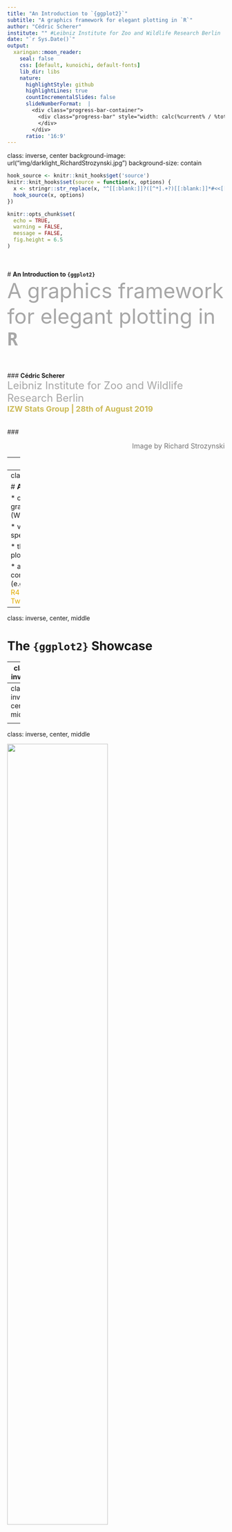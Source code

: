 ```yaml
---
title: "An Introduction to `{ggplot2}`"
subtitle: "A graphics framework for elegant plotting in `R`"
author: "Cédric Scherer"
institute: "" #Leibniz Institute for Zoo and Wildlife Research Berlin
date: "`r Sys.Date()`"
output:
  xaringan::moon_reader:
    seal: false
    css: [default, kunoichi, default-fonts]
    lib_dir: libs
    nature:
      highlightStyle: github
      highlightLines: true
      countIncrementalSlides: false
      slideNumberFormat:  |
        <div class="progress-bar-container">
          <div class="progress-bar" style="width: calc(%current% / %total% * 100%);">
          </div>
        </div>
      ratio: '16:9'
---
```

class: inverse, center
background-image: url("img/darklight_RichardStrozynski.jpg")
background-size: contain

<style>
a, a > code {
  color: #e2ac00;
  text-decoration: none;
}

.remark-slide-number {
  position: inherit;
}

.remark-slide-number .progress-bar-container {
  position: absolute;
  bottom: 0;
  height: 4px;
  display: block;
  left: 0;
  right: 0;
}

.remark-slide-number .progress-bar {
  height: 100%;
  background-color: #baa745;
}

.remark-inline-code { 
  color: #ebc500; 
}

.remark-code-line-highlighted { 
  background-color: #ffec89; 
}

.hljs-github .hljs {
  background: #ececec;
}
  
.pull-left {
  float: left;
  width: 50%;
}
.pull-right {
  float: right;
  width: 50%;
}

.logo {
  margin: 0;
  position: absolute;
  top: 30%;
  left: 80%;
  -ms-transform: translate(-50%, -50%);
  transform: translate(-50%, -50%);
}
</style>

```r
hook_source <- knitr::knit_hooks$get('source')
knitr::knit_hooks$set(source = function(x, options) {
  x <- stringr::str_replace(x, "^[[:blank:]]?([^*].+?)[[:blank:]]*#<<[[:blank:]]*$", "*\\1")
  hook_source(x, options)
})

knitr::opts_chunk$set(
  echo = TRUE, 
  warning = FALSE, 
  message = FALSE, 
  fig.height = 6.5
)
```

<br><br>
# **An Introduction to `{ggplot2}`**<br><font size=7 color="#a7a7a7">A graphics framework for elegant plotting in **`R`**</font>
<br><br><br><br>
### **Cédric Scherer**<br><font size=5 color="#a7a7a7">Leibniz Institute for Zoo and Wildlife Research Berlin</font><br><font size=4 color="#ccba56"><b>IZW Stats Group  |  28th of August 2019</b></font>
<br><br><br>
### <p align="right"><font size=3 color="#767676">Image by Richard Strozynski</font></p>

---
class: center, middle

<p style="text-align:center;"><img src="img/logo.png" style="width: 20%">
<br><br>

### <font size=7>**`{ggplot2}`** is a system for declaratively creating graphics,<br>based on "The Grammar of Graphics" (Wilkinson, 2005).</font>
### <font size=6>You provide the data, tell **`{ggplot2}`** how to map variables to aesthetics,<br>what graphical primitives to use, and it takes care of the details.</font>

<font size="3" color="grey"><br><i>ggplot2 package description</i></font>

---
class: middle

# **Advantages of `{ggplot2}`**

* consistent underlying grammar of graphics (Wilkinson, 2005)  

* very flexible, layered plot specification  

* theme system for polishing plot appearance
  
* active and helpful community  
  (e.g. [community.rstudio.com](wwww.community.rstudio.com), [R4DS Learning Community](https://www.rfordatasci.com), [Twitter](https://twitter.com/search?q=%23ggplot2&src=typed_query))

---
class: inverse, center, middle

# **The `{ggplot2}` Showcase**

---
class: inverse

<p style="text-align:center;"><img src="img/Fig2_disease-data_full_log.png" style="width: 53%"><br><font color="lightgrey" size=3><i>Figure in Scherer et al. 2019 J. Anim. Ecol.</i></font>

---
class: inverse, center, middle

<p style="text-align:center;"><img src="img/2019-08-18_phone-use.png" style="width: 74%"><br><font color="lightgrey" size=3><i>Contribution to #MakeoverMonday</i></font>

---
class: inverse, center, middle

<p style="text-align:center;"><img src="img/2019_18_BirdCollisions.png" style="width: 68%"><br>

<p style="text-align:center;"><img src="img/2019_19_StudentTeacher.png" style="width: 68%"><br><font color="lightgrey" size=3><i>Contribution to #TidyTuesday</i></font>

---
class: inverse, center, middle

<p style="text-align:center;"><img src="img/bbc-gallery.png" style="width: 120%"><br><font color="lightgrey" size=3><i>Collection of BBC Graphics</i></font><br><font color="grey" size=2><i>(adapted from bbc.github.io/rcookbook)</i></font>

---
class: inverse, center, middle

# **The Setup**

---
## **The package**

<font size=5>**`{ggplot2}`** is a **data visualization package** for the statistical programming language **`R`**<br>
created by Hadley Wickham in 2005.

```r
install.packages("ggplot2")
library(ggplot2)
```

--
<br><font size=4>**`{ggplot2}`** is part of the [**`{tidyverse}`**](https://blog.rstudio.org/2016/09/15/tidyverse-1-0-0/), a set of packages that work in harmony to manipulate and explore data.

```r
install.packages("tidyverse")
library(tidyverse)
```

<font size=4>**`{tidyverse}`** contains **`{ggplot2}`**, **`{dplyr}`**, **`{tidyr}`**, **`{readr}`**, **`{purrr}`**, **`{tibble}`** and some more packages.

<p style="text-align:right;"><img src="img/tidyverse.png" style="width: 50%"><font color="grey" size=2><i>Source: www.dicook.org/files/rstudio/#3</i></font></p>

---
## **The data**

We use data from the *National Morbidity and Mortality Air Pollution Study* (NMMAPS),<br>filtered for the city of Chicago and the timespan January 1997 to December 2000.

```r
chic <- readr::read_csv("https://raw.githubusercontent.com/Z3tt/R-Tutorials/master/ggplot2/chicago-nmmaps.csv")
chic$season <- factor(chic$season, levels = c("Spring", "Summer", "Autumn", "Winter"))
chic$year <- factor(chic$year, levels = as.character(1997:2000))
tibble::glimpse(chic)
```

---
class: inverse, center, middle

# **The Structure of `{ggplot2}`**<br><font size=6 color="#a7a7a7">"The Grammar of Graphics"</font>

---
## **The Structure of `{ggplot2}`**

<br>

1. **Data** <font color="grey"> →  The raw data that you want to visualise</font>

2. **Layers `geom_` and `stat_`** <font color="grey"> →  The geometric shapes and statistical summaries representing the data</font> 

3. **Aesthetics `aes()`** <font color="grey"> →  Aesthetic mappings of the geometric and statistical objects</font>  

4. **Scales `scale_`** <font color="grey"> →  Maps between the data and the aesthetic dimensions</font>

5. **Coordinate system `coord_`** <font color="grey"> →  Maps data into the plane of the data rectangle</font>
  
6. **Facets `facet_`** <font color="grey"> →  The arrangement of the data into a grid of plots</font>
  
7. **Visual themes `theme() and theme_`** <font color="grey"> →  The overall visual defaults of a plot</font>

---
class: inverse, center, middle

# **1. Data<br><font size=6>`ggplot(data, aes(x, y))`</font>**

---

```r
library(tidyverse)
extrafont::loadfonts(device = "win", quiet = T)
theme_set(theme_bw(base_size = 18, base_family = "Roboto"))
```

### **1. Data: `ggplot()`**

We need to specify data and the two variables we want to plot as **`aes`**tethics of the **`ggplot()`** call:

.pull-left[
```r
ggplot(data = chic, #<<
       mapping = #<<
         aes( #<<
          x = date, #<<
          y = temp #<<
        ) #<<
      ) #<<
```
There is only an empty panel because<br>**`{ggplot2}` doesn't know *how* it should plot the data**.
]

.pull-right[
```r
```
]

---
### **1. Data: `ggplot()`**

We need to specify data and the two variables we want to plot as **`aes`**tethics of the **`ggplot()`** call:

.pull-left[
Since almost every **`ggplot()`** takes the same arguments (**`data, mapping = aes(x, y)`**),<br>we can also write:

```r
ggplot(chic, aes(date, temp)) #<<
```
]

.pull-right[
```r
```
]

---

### **1. Data: `ggplot()`**

We need to specify data and the two variables we want to plot as **`aes`**tethics of the **`ggplot()`** call:

.pull-left[
Since almost every **`ggplot()`** takes the same arguments (**`data, mapping = aes(x, y)`**),<br>we can also write:

```r
ggplot(chic, aes(date, temp)) #<<
```

... or add the **`aes`**thetics outside the **`ggplot`** function:

```r
ggplot(chic) +
  aes(date, temp) #<<
```
]

.pull-right[
```r
```
]

---
class: inverse, center, middle

# **2. Layers<br><font size=6 color = "grey">`geom_*()` and `stat_*()`</font>**

---
### **2. Layers: `geom_*()` and `stat_*()`**

By adding one or multiple layers we can tell **`{ggplot2}`** *how* to represent the data.<br>
There are lots of build-in geometrics elements (**`geoms`**) and statistical transformations (**`stats`**):

<p style="text-align:left;"><img src="img/ggplot-layers.png" style="width: 57%"><font color="grey" size=2><i>Adapted from https://ggplot2.tidyverse.org/reference/</i></font></p>

<font size=3>... and several more in extension packages, e.g. **`ggforce`**, **`ggalt`**, **`ggridges`**, **`ggrepel`**, **`ggcorrplot`**, **`ggraph`** and **`ggdendro`**.

---
### **2. Layers — Geometries: `geom_point()`**

We can tell **`{ggplot2}`** to represent the data for example as a **scatterplot**:

.pull-left[
```r
ggplot(chic, aes(date, temp)) +
  geom_point() #<<
```
]

.pull-right[
```r
```
]

---
### **2. Layers — Geometries: `geom_line()`**

... or a **line plot**:

.pull-left[
```r
ggplot(chic, aes(date, temp)) +
  geom_line() #<<
```
]

.pull-right[
```r
```
]

---
### **2. Layers — Geometries: `geom_area()`**

... or an **area plot**:

.pull-left[
```r
ggplot(chic, aes(date, temp)) +
  geom_area() #<<
```
]

.pull-right[
```r
```
]

---
### **2. Layers — Geometries: `geom_boxplot()`**

... or a **box and whiskers plot**:

.pull-left[
```r
ggplot(chic, aes(date, temp)) +
  geom_boxplot() #<<
```
]

.pull-right[
```r
```
]

---
### **2. Layers — Geometries: `geom_boxplot()`**

... or a **box and whiskers plot**:

.pull-left[
```r
ggplot(chic, aes(date, temp)) +
  geom_boxplot() #<<
```

<br><font size=6><b>What's going on here?!</b></font>
]

.pull-right[
```r
```
]

---
### **2. Layers — Geometries: `geom_boxplot()`**

We need to specify the  variable as **categorial** (**`year`**), not as **continuous** (**`date`**):

.pull-left[
```r
ggplot(chic, aes(year, temp)) + #<<
    geom_boxplot() 
```
]

.pull-right[
```r
```
]

---
### **2. Layers — Geometries: `geom_rug()`**

Other layers can be added to an existing plot - a rug representation for example:

.pull-left[
```r
ggplot(chic, aes(date, temp)) +
  geom_point() +
  geom_rug(sides = "r") #<<
```
]

.pull-right[
```r
```
]

---
### **2. Layers — Statistical transformations: `stat_summary()`**

A handful of layers with attention to the statistical transformation rather than the visual appearance:

.pull-left[
```r
ggplot(chic, aes(year, temp)) +
  geom_boxplot() +
  stat_summary( #<< 
    fun.y = mean, #<< 
    geom = "point" #<<
   ) #<< 
```
]

.pull-right[
```r
```
]

---
### **2. Layers — Statistical transformations: `stat_function()`**

**`stat_function()`** makes it easy to add a function to a plot, either continuous or discrete:

.pull-left[
```r
ggplot(tibble(x = c(-8, 8)), aes(x)) +
  stat_function(fun = dnorm) + #<<
  stat_function( #<<
    fun = dcauchy, #<<
    geom = "point", #<<
    n = 75 #<<
  ) #<<
```
]

.pull-right[
```r
```
]

---
### **2. Layers — Statistical transformations: `stat_ecdf()`**

You can also easily plot the empirical cumulative distribution function (ECDF) of a variable:

.pull-left[
```r
ggplot(chic, aes(temp)) +
  stat_ecdf(geom = "step") #<< 
```
]

.pull-right[
```r
```
]

---
### **2. Layers — Statistical transformations: `stat_smooth()`**

You can directly add smoothed conditional means:

.pull-left[
```r
ggplot(chic, aes(date, temp)) +
  geom_point() +
  stat_smooth() #<< 
```

By default this adds a **LOESS** (locally weighted scatterplot smoothing, **`method = "loess"`**) or a <br>**GAM** (generalized additive model, **`method = "gam"`**) depending on the number of data points<br>(GAM in case of ≥ 1000 observations).
]

.pull-right[
```r
```
]

---
### **2. Layers — Statistical transformations: `stat_smooth()`**

You can specify the fitting method and the formula:

.pull-left[
```r
ggplot(chic, aes(date, temp)) +
  geom_point() +
  stat_smooth( #<<
    method = "gam", #<<
    formula = y ~ s(x, k = 100), #<<
    se = F #<<
  ) #<<
```

Other methods such as **`method = "lm"`** for linear regressions and **`method = "glm"`** for generalized linear models are available as well.
]

.pull-right[
```r
```
]

---
class: inverse, center, middle

# **3. Aesthetics<br><font size=6>`aes()`</font>**

---
### **3. Aesthetics: `aes()`**

Aesthetics of the geometric and statistical objects, such as 

* **position** via **`x`**, **`y`**, **`xmin`**, **`xmax`**, **`ymin`**, **`ymax`**, ...

--

* **colors** via **`color`** and **`fill`**

* **transparency** via **`alpha`**

--

* **sizes** via **`size`** and **`width`**

* **shapes** via **`shape`**  and **`linetype`**

--

<br> In general, everything which maps to the data needs to be wrapped in **`aes()`**<br>while static arguments are placed outside the **`aes()`**.

--

e.g.<br>
**`geom_point(aes(color = season))`** to color points based on the variable **`season`**<br>
**`geom_point(color = "grey")`** to color all points in the same color

---
### **3. Aesthetics: `aes(color/fill/alpha/size/shape)`**

This way, we can  enlarge all points and add some transparency:

.pull-left[
```r
ggplot(chic, aes(date, temp)) +
  geom_point(
    size = 4, #<<
    alpha = 0.2 #<<
  )
```
]

.pull-right[
```r
```
]

---
### **3. Aesthetics: `aes(color/fill/alpha/size/shape)`**

... and change the color and the shape based on **`season`** and **`year`**:

.pull-left[
```r
ggplot(chic, aes(date, temp)) +
  geom_point(
    aes( #<<
      color = season, #<<
      shape = year #<<
    ), #<<
    size = 4,
    alpha = 0.2
  )
```
]

.pull-right[
```r
```
]

---
### **3. Aesthetics: `aes(color/fill/alpha/size/shape)`**

Alternatively, all **`aes`**thetics can be grouped together (and are then applied to all **`geoms`** and **`stats`**):

.pull-left[
```r
ggplot(
  chic, 
  aes(date, 
      temp,
      color = season, #<<
      shape = year) #<<
  ) +
  geom_point(
    size = 4,
    alpha = 0.2
  )
```
]

.pull-right[
```r
```
]

---
### **3. Aesthetics: `aes(group)`**

You can create subsets of the data by specifying a grouping variable via **`group`**:

.pull-left[
```r
ggplot(chic, aes(temp)) +
  stat_ecdf(
    aes(group = year), #<< 
    geom = "step"
  )
```

<br>However, for most applications you can simply specify the grouping using visual aesthetics<br>(**`color`**, **`fill`**, **`alpha`**, **`shape`**, **`linetype`**).
]

.pull-right[
```r
```
]

---
### **3. Aesthetics: `aes(group)`**

You can create subsets of the data by specifying a grouping variable via **`group`**:

.pull-left[
```r
ggplot(chic, aes(temp)) +
  stat_ecdf(
    aes(color = year), #<< 
    geom = "step"
  )
```

<br>However, for most applications you can simply specify the grouping using visual aesthetics<br>(**`color`**, **`fill`**, **`alpha`**, **`shape`**, **`linetype`**).
]

.pull-right[
```r
```
]

---
class: inverse, center, middle

# **4. Scales<br><font size=6>`scale_*()`</font>**

---
### **4. Scales: `scale_`**

One can use **`scale_*()`** to change properties of all the **aesthetic dimensions mapped to the data**.

<br>Consequently, there are **`scale_*()`** functions for all aesthetics such as:

* **position** via **`scale_x_*()`** and **`scale_y_*()`**

* **colors** via **`scale_color_*()`** and **`scale_fill_*()`**

* **transparency** via **`scale_alpha_*()`**

* **sizes** via **`scale_size_*()`**

* **shapes** via **`scale_shape_*()`**  and **`scale_linetype_*()`**

---
### **4. Scales: `scale_`**

One can use **`scale_*()`** to change properties of all the **aesthetic dimensions mapped to the data**.

<br>Consequently, there are **`scale_*()`** functions for all aesthetics such as:

* **position** via **`scale_x_*()`** and **`scale_y_*()`**

* **colors** via **`scale_color_*()`** and **`scale_fill_*()`**

* **transparency** via **`scale_alpha_*()`**

* **sizes** via **`scale_size_*()`**

* **shapes** via **`scale_shape_*()`**  and **`scale_linetype_*()`**

... with extensions (**`*`**) such as
* **`continuous()`**, **`discrete()`**, **`reverse()`**, **`log10()`**, **`squrt()`**, **`date()`**, **`time()`** for axes
* **`continuous()`**, **`discrete()`**, **`manual()`**, **`gradient()`**, **`hue()`**, **`brewer()`** for colors and fills
* **`continuous()`**, **`discrete()`**, **`manual()`**, **`ordinal()`**, **`identity()`**, **`date()`** for transparencies
* **`continuous()`**, **`discrete()`**, **`manual()`**, **`ordinal()`**, **`identity()`**, **`area()`**, **`date()`** for sizes
* **`continuous()`**, **`discrete()`**, **`manual()`**, **`ordinal()`**, **`identity()`** for shapes and linetypes

---
### **4. Scales: `scale_x_*()` and `scale_y_*()`**

For example, to change the titles of the axes...

.pull-left[
```r
ggplot(chic, aes(date, temp)) +
  geom_point(aes(color = season)) +
  scale_x_date( #<<
    name = NULL #<<
  ) + #<<
  scale_y_continuous( #<<
    name = "Temperature (°F)" #<<
  ) #<<
```
]

.pull-right[
```r
```
]

---
### **4. Scales: `scale_x_*()` and `scale_y_*()`**

... and their properties such as the range, scaling, labels, and axis breaks:

.pull-left[
```r
ggplot(chic, aes(date, temp)) +
  geom_point(aes(color = season)) +
  scale_x_date(
    name = NULL, 
    limits = c(#<<
      as.Date("1997-01-01"), #<<
      as.Date("1999-12-31") #<<
    ) #<<
  ) + 
  scale_y_log10( #<<
    name = "Temperature (°F)",
    breaks = c(1, 10, 100), #<<
    labels = scales::scientific #<<
  )
```
]

.pull-right[
```r
```
]

---
### **4. Scales: `scale_x_*()` and `scale_y_*()`**

With **`breaks`** and **`labels`** it's also possible to alter the labels without changing the data:

.pull-left[
```r
ggplot(chic, aes(date, temp)) +
  geom_point(aes(color = season)) +
  scale_x_date(
    name = NULL, 
    limits = c(
      as.Date("1997-01-01"),
      as.Date("1999-12-31")
    )
  ) + 
  scale_y_continuous(
    name = "How I feel...", #<<
    breaks = c(0, 30, 60, 90), #<<
    labels = c( #<<
      '"Brrr, too cold!"', #<<
      '"Still freezing."', #<<
      '"Okay."', #<<
      '"Uff, too hot!"' #<<
    ) #<<
  )
```
]

.pull-right[
```r
```
]

---
### **4. Scales: `scale_x_*()` and `scale_y_*()`**

Some people are annoyed by the extra spacing around the data but we can remove that:

.pull-left[
```r
ggplot(chic, aes(date, temp)) +
  geom_point(aes(color = season)) +
  scale_x_date(
    name = NULL,
    expand = c(0, 0) #<<
  ) + 
  scale_y_continuous(
    name = "Temperature (°F)",
    expand = c(0, 0) #<<
  )
```
]

.pull-right[
```r
```
]

---
### **4. Scales: `scale_color_*()` and `scale_fill_*()`**

Similarly, we can change properties of the other aesthetics. for example get rid of the default colors:

.pull-left[
```r
ggplot(chic, aes(date, temp)) +
  geom_point(aes(color = season)) +
  scale_color_manual( #<<
    values = c( #<<
      "firebrick", #<<
      "dodgerblue", #<<
      "darkorchid", #<<
      "goldenrod" #<<
    ) #<<
  ) #<<
```
]

.pull-right[
```r
```
]

---
### **4. Scales: `scale_color_*()` and `scale_fill_*()`**

... and change the title of the legend:

.pull-left[
```r
ggplot(chic, aes(date, temp)) +
  geom_point(aes(color = season)) +
  scale_color_manual( 
    values = c( 
      "firebrick",
      "dodgerblue",
      "darkorchid",
      "goldenrod"
    ),
    name = "Pretty\ncolored\nsesons:" #<<
  ) 
```
]

.pull-right[
```r
```
]

---
### **4. Scales: `scale_color_*()` and `scale_fill_*()`**

... or remove the legend for a specific aesthetic:

.pull-left[
```r
ggplot(chic, aes(date, temp)) +
  geom_point(aes(color = season)) +
  scale_color_manual( 
    values = c( 
      "firebrick",
      "dodgerblue",
      "darkorchid",
      "goldenrod"
    ),
    guide = FALSE #<<
  ) 
```
]

.pull-right[
```r
```
]

---
### **4. Scales: `scale_shape_*()`**

... or remove the legend for a **specific** aesthetic:

.pull-left[
```r
ggplot(chic, aes(date, temp)) +
  geom_point(aes(color = season,
                 shape = year)) + #<<
  scale_color_manual( 
    values = c( 
      "firebrick",
      "dodgerblue",
      "darkorchid",
      "goldenrod"
    ),
    guide = FALSE #<<
  ) +
  scale_shape_discrete( #<<
    solid = FALSE, #<<
    name = "Year" #<<
  ) #<<
```
]

.pull-right[
```r
```
]

---
### **4. Scales: `scale_color_*()` and `scale_fill_*()`**

One can of course also use preset color palettes:

.pull-left[
```r
ggplot(chic, aes(date, temp)) +
  geom_point(aes(color = season)) +
  scale_color_brewer( #<< 
    palette = "Set2", #<<
    guide = FALSE
  ) 
```

Several packages offer predefined palettes, e.g.:
* **`{viridis}`** for color-blind safe palettes
* **`{rcartocolor}`** for map color schemes
* **`{LaCroixColoR}`** for vibrant summery colors
* **`{ggthemes}`** for colors of popular software and publishers

Check the [collection by Emil Hvitfeldt](https://github.com/EmilHvitfeldt/r-color-palettes) for a list of color palettes available in **`R`**.
]

.pull-right[
```r
```
]

---
### **4. Scales: `scale_color_*()` and `scale_fill_*()`** — Color Palettes

```r
g <- ggplot(chic, aes(x = date, y = temp, color = temp)) + 
       geom_point() + 
       labs(x = "Year", y = "\nTemperature (°F)") +
       guides(color = guide_colorbar(direction = "horizontal",
                                     barheight = unit(6, units = "mm"), 
                                     barwidth = unit(100, units = "mm"),
                                     draw.ulim = FALSE, title.position = 'bottom',
                                     title.hjust = 0.5, label.hjust = 0.5))

p1 <- g + scale_color_continuous(NULL) + ggtitle("scale_color_continuous()")
p2 <- g + viridis::scale_color_viridis(NULL, option = "inferno") + ggtitle("scale_color_viridis()")
p3 <- g + rcartocolor::scale_color_carto_c(NULL, palette = "Temps") + ggtitle("scale_color_carto_c()")

library(patchwork)
(p1 + p2 + p3) * 
  theme(legend.position = "bottom", plot.title = element_text(hjust = 0.5, family = "Roboto Mono", size = 16))
```

---
class: inverse, center, middle

# **5. Coordinate System<br><font size=6>`coord_*()`</font>**

---
### **5. Coordinate System: `coord_*()`**

Coordinate systems combine the two position aesthetics (usually **`x`** and **`y`**) to produce a 2d position on the plot.
<br><br>

--

The meaning of the position aesthetics depends on the coordinate system used: 

* Linear coordinate systems that preserve the shape of geoms:<br><br>
    + **`coord_cartesian()`**: the default with two fixed perpendicular oriented axes
    + **`coord_flip()`**: a Cartesian coordinate system with flipped axes
    + **`coord_fixed()`**: a Cartesian coordinate system with a fixed aspect ratio

--

* Non-linear coordinate systems that likely change the shapes:<br><br>
    + **`coord_map()`**: map projections
    + **`coord_polar()`**: a polar coordinate system
    + **`coord_trans()`**: arbitrary transformations to x and y positions

---
### **5. Coordinate System: `coord_cartesian()`**

**`coord_*()`** functions allow you to zoom in a plot:

.pull-left[
```r
ggplot(chic, aes(date, temp)) +
  geom_line() +
  coord_cartesian( #<<
    ylim = c(50, 70) #<<
  ) #<<
```

Note that this does prevent a removal of the data points outside the plot area!<br>
]

.pull-right[
```r
```
]

---
### **5. Coordinate System: `coord_cartesian()`**

In case you want to remove those data points, use **`scale_y_continuous(limits = c(min, max))`**:

.pull-left[
```r
ggplot(chic, aes(year, temp)) +
  geom_boxplot()  +
  coord_cartesian( #<<
    ylim = c(50, 70) #<<
  ) #<<
```
]

.pull-right[
```r
ggplot(chic, aes(year, temp)) +
  geom_boxplot()  +
  scale_y_continuous( #<<
    limits = c(50, 70) #<<
  ) #<<
```
]

---
### **5. Coordinate System: `coord_cartesian()`**

`coord_*()` is also used to *prevent clipping* of points and correct alignment of axis ticks:

.pull-left[

```r
ggplot(chic, aes(date, temp)) +
  geom_point() +
  scale_x_date( #<<
    expand = c(0, 0) #<<
  ) + #<<
  coord_cartesian(ylim = c(0, 80)) #<<

ggplot(chic, aes(date, temp)) +
  geom_point() +
  scale_x_date(
    expand = c(0, 0)
  ) + 
  coord_cartesian(
    ylim = c(0, 80), 
    clip = "off" #<<
  )
```
]

.pull-right[
```r
```
]

---
### **5. Coordinate System: `coord_flip()`**

**`coord_flip()`** allows you to flip a Cartesian coordinate system:

.pull-left[
```r
ggplot(chic, aes(season, temp)) +
  geom_col() +
  coord_flip() #<<
```
]

.pull-right[
```r
```
]

---
### **5. Coordinate System: `coord_polar()`**

You can easily transform a rectangular coordinate system into a polar one:

.pull-left[
```r
ggplot(chic, aes(season, temp)) +
  stat_summary(fun.y = mean,
              geom = "bar")
```
]

.pull-right[
```r
ggplot(chic, aes(season, temp)) +
  stat_summary(fun.y = mean,
              geom = "bar") +
  coord_polar() #<<
```
]

---
### **5. Coordinate System: `coord_trans()`**

 The difference between transforming the scales and transforming the coordinate system is that coordinate transformation occurs **after** the statistics:

.pull-left[
```r
ggplot(chic, aes(o3, temp)) +
  geom_point() +
  coord_trans(x = "log2") #<<
```
]

.pull-right[
```r
```
]

---
### **5. Coordinate System: `coord_map()`**

Maps often come as polygons and can be plotted via **`geom_polygon()`**:

.pull-left[
```r
(g_world <- 
  ggplot(map_data("world"),
         aes(long, lat, 
             group = group)) +
    geom_polygon( #<<
      fill = "tan", #<<
      color = "grey20" #<<
    ) #<<
)
```
]

.pull-right[
```r
```
]

---
### **5. Coordinate System: `coord_map()`**

Since maps are displaying spherical data, we must project the data via **`coord_map()`**:

.pull-left[
```r
g_world +
  coord_map(xlim = c(-180,180)) #<<
```
]

.pull-right[
```r
g_world +
  coord_map("ortho") #<<
```
]

---
class: inverse, center, middle

# **6. Facets<br><font size=6>`facet_*()`</font>**

---
### **6. Facets: `facet_*()`**

Facetting generates small multiples each showing a different subset of the data:

<p style="text-align:center;"><img src="img/position-facets.png" style="width: 75%"></p>
<p style="text-align:right;"><font color="grey" size=2><i>Adapted from "ggplot2: Elegant Graphics for Data Analysis" by Hadley Wickham</i></font></p>

---
### **6. Facets: `facet_wrap()`**

**`facet_wrap()`** splits the data into small multiples based on *one grouping variable*:

.pull-left[
```r
ggplot(chic, aes(temp, o3)) +
  geom_point(aes(color = year)) +
  facet_wrap(~ season) #<<
```
]

.pull-right[
```r
```
]

---
### **6. Facets: `facet_wrap()`**

**`facet_wrap()`** splits the data into small multiples based on *one grouping variable*:

.pull-left[
```r
ggplot(chic, aes(temp, o3)) +
  geom_point(aes(color = year)) +
  facet_wrap(~ season, 
             scales = "free") #<<
```

It is possible to change the axes range to scale free for each subset (for only one axis to scale free use **`"free_x"`** or **`"free_y"`**.
]

.pull-right[
```r
```
]

---
### **6. Facets: `facet_grid()`**

**`facet_grid()`** spans a grid of each combination of *two grouping variables*:

.pull-left[
```r
ggplot(chic, aes(temp, o3)) +
  geom_point(aes(color = year)) +
  facet_grid(season ~ year) #<<
```
]

.pull-right[
```r
```
]

---
class: inverse, center, middle

# **7. Visual Themes<br><font size=6 color = "grey">`theme()` and `theme_*()`</font>**

---
### **7. Visual Themes: `theme()` and `theme_*()`** 

* Themes control the display of all non-data elements of the plot<br>
  
  + titles
  + labels
  + fonts
  + background
  + gridlines
  + legends
  + base size!

--

* Themes can be modified for each plot by calling **`theme()`** and **`element_`** functions

--

* Themes can be used to give plots a consistent customized look by defining a custom theme using **`theme_update()`** or **`theme_set()`**<br>

---
### **7. Visual Themes: `theme()`** 

To modify the theme of a plot use **`theme()`** in combination with **`element_*()`**:

.pull-left[
```r
ggplot(chic, aes(date, temp)) +
  geom_point() +
  theme( #<<
    axis.text = element_text( #<<
      size = 15, #<<
      face = "bold", #<<
      color = "red" #<<
    ), #<<
    panel.grid.major.x = element_line( #<<
      linetype = "dotted", #<<
      color = "black" #<<
    ), #<<
    plot.background = element_rect( #<<
      fill = "dodgerblue", #<<
      color = "goldenrod" #<<
    ) #<<
  ) #<<
```
]

.pull-right[
```r
```
]

---
### **7. Visual Themes: `theme()`** 

**`element_blank()`** can be used to remove certain theme elements:

.pull-left[
```r
ggplot(chic, aes(date, temp)) +
  geom_point() +
  theme( #<<
    axis.title.x = element_blank(), #<<
    panel.grid.major.y = element_blank(), #<<
    panel.grid.minor = element_blank() #<<
  ) #<<
```
]

.pull-right[
```r
```
]

---
### **7. Visual Themes: `theme_*()`** 

Use a built-in theme of **`{ggplot2}`**:

.pull-left[
```r
ggplot(chic, aes(date, temp)) +
  geom_point() +
  theme_gray() #<<
```
]

.pull-right[
```r
```
]

---
### **7. Visual Themes: `theme_*()`** 

Use a built-in theme of **`{ggplot2}`**:

.pull-left[
```r
ggplot(chic, aes(date, temp)) +
  geom_point() +
  theme_minimal() #<<
```
]

.pull-right[
```r
```
]

---
### **7. Visual Themes: `theme_*()`** 

Using the argument **`base_size()`** you can change the size of the text:

.pull-left[
```r
ggplot(chic, aes(date, temp)) +
  geom_point() +
  theme_bw(base_size = 40) #<<
```
]

.pull-right[
```r
```
]

---
### **7. Visual Themes: `theme_*()`** 

There are also extension packages such as **`{ggthemes}`**, **`{hrbrthemes}`**  and **`{tvthemes}`**:

```r
if(!file.exists("./img/theme_panel.png")) {
  t1 <- ggplot(chic, aes(date, temp)) +
    geom_point(aes(color = season)) +
    ggthemes::theme_gdocs() +
    ggthemes::scale_color_gdocs() +
    ggtitle("{ggthemes} theme_gdocs()") +
    theme(plot.title = element_text(family = "Roboto Mono", size = 30,
                                    face = "bold", hjust = 0.5),
          plot.background = element_rect(color = "white"))
  
  t2 <- ggplot(chic, aes(date, temp)) +
    geom_point(aes(color = season)) +
    scale_colour_grey() +
    ggthemes::theme_tufte() +
    ggtitle("{ggthemes} theme_tufte()") +
    theme(plot.title = element_text(family = "Roboto Mono", size = 30,
                                    face = "bold", hjust = 0.5),
          plot.background = element_rect(color = "white"))
  
  t3 <- ggplot(chic, aes(date, temp)) +
    geom_point(aes(color = season)) +
    hrbrthemes::theme_ft_rc(grid = "Y") +
    hrbrthemes::scale_color_ft() +
    ggtitle("{hrbrthemes} theme_ft_rc()") +
    theme(plot.title = element_text(family = "Roboto Mono", size = 30,
                                    face = "bold", hjust = 0.5),
          plot.background = element_rect(color = "white"))
  
  t4 <- ggplot(chic, aes(date, temp)) +
    geom_point(aes(color = season)) +
    tvthemes::theme_simpsons() +
    tvthemes::scale_color_simpsons() +
    ggtitle("\n{tvthemes} theme_simpsons()") +
    theme(plot.title = element_text(family = "Roboto Mono", size = 30,
                                    face = "bold", hjust = 0.5),
          plot.background = element_rect(color = "white"))
  
  library(gridExtra)
  t <- arrangeGrob(t1, t2, t3, t4, ncol = 2)
  ggsave("./img/theme_panel.png", t, width = 20, height = 10)
}
```

<p style="text-align:center;"><img src="img/theme_panel.png" style="width: 92%"></p>

---
### **7. Visual Themes: `theme_set()` and `theme_update()`** 

**`theme_set()`** and **`theme_update()`** override settings completely or partly:

.pull-left[
```r
(g <- ggplot(chic, aes(date, temp)) +
  geom_point())
```
]

.pull-right[
```r
```
]

---
### **7. Visual Themes: `theme_set()` and `theme_update()`** 

**`theme_set()`** and **`theme_update()`** override settings completely or partly:

.pull-left[
```r
(g <- ggplot(chic, aes(date, temp)) +
  geom_point())

old <- theme_set(theme_grey()) #<<
g #<<
```
]

.pull-right[
```r
```
]

---
### **7. Visual Themes: `theme_set()` and `theme_update()`** 

**`theme_set()`** and **`theme_update()`** override settings completely or partly:

.pull-left[
```r
(g <- ggplot(chic, aes(date, temp)) +
  geom_point())

old <- theme_set(theme_grey())
g

theme_update( #<<
  panel.background = element_rect( #<<
    fill = "tan", #<<
    color = "black" #<<
  ) #<<
) #<<
g #<<
```
]

.pull-right[
```r
```
]

---
### **7. Visual Themes: `theme_set()` and `theme_update()`** 

**`theme_set()`** and **`theme_update()`** override settings completely or partly:

.pull-left[
```r
(g <- ggplot(chic, aes(date, temp)) +
  geom_point())

old <- theme_set(theme_grey())
g

theme_update(
  panel.background = element_rect(
    fill = "tan",
    color = "black"
  )
)
g

theme_set(old) #<<
g #<<
```
]

.pull-right[
```r
```
]

---
class: inverse, center, middle

# **Some more?**

---
<font size=2>

* **Free Online Books:**

  + "ggplot2: Elegant Graphics for Data Analysis" by Hadley Wickham  →  [ggplot2-book.org](https://ggplot2-book.org/)
  + "R for Data Science" by Hadley Wickham  →  [r4ds.had.co.nz](https://r4ds.had.co.nz/)
  + "Data Visualization: A Practical Introduction" by Kieran Healy  →  [socviz.co](https://socviz.co/)
  + "Fundamentals of Data Visualization" by Claus Wilke  →  [serialmentor.com/dataviz](https://serialmentor.com/dataviz/)

+ **Galleries:**

  + R Graph Gallery  →  [r-graph-gallery.com](https://www.r-graph-gallery.com/)
  + ggplot2 Extension Gallery  →  [ggplot2-exts.org/gallery](http://www.ggplot2-exts.org/gallery/)
  + Color Palettes in R  →  [github.com/EmilHvitfeldt/r-color-palettes](https://github.com/EmilHvitfeldt/r-color-palettes/)
  + &#35;TidyTuesday Collection  →  [tidytuesday.rocks](http://tidytuesday.rocks/)

* **Get Help:**

  + RStudio Community  →  [community.rstudio.com](wwww.community.rstudio.com)
  + R4DS Learning Community  →  [rfordatasci.com](https://www.rfordatasci.com)
  + &#35;TidyTuesday Community  →  [#TidyTuesday on Twitter](https://twitter.com/hashtag/tidytuesday?lang=en)

* **Useful packages:**

  + **`{ggtext}`** — rich-text rendering  →  [github.com/clauswilke/ggtext](https://github.com/clauswilke/ggtext)
  + **`{ggforce}`** — several interesting add-on features   →  [ggforce.data-imaginist.com](https://ggforce.data-imaginist.com/)
  + **`{ggridges}`** — geoms for joy plots  →  [github.com/clauswilke/ggridges](https://github.com/clauswilke/ggridges)
  + **`{ggrepel}`** — prevent overlapping text labels  →  [github.com/slowkow/ggrepel](https://github.com/slowkow/ggrepel)
  + **`{gganimate}`** — create animations  →  [gganimate.com](https://gganimate.com/)
  + **`{ggplotly}`** — create interactive plots  →  [plot.ly/ggplot2](https://plot.ly/ggplot2/)
  + **`{ggraph}`** — networks, graphs & trees  →  [github.com/thomasp85/ggraph](https://github.com/thomasp85/ggraph)
  + **`{ggalt}`** — alternative coords, geoms, stats & scales  →  [github.com/hrbrmstr/ggalt](https://github.com/hrbrmstr/ggalt)
  + **`{ggpubr}`** — publication-ready plot in one line  →  [github.com/kassambara/ggpubr](https://github.com/kassambara/ggpubr)
  + **`{ggmaps}`** — access to Google & Stamen maps  →  [github.com/dkahle/ggmap](https://github.com/dkahle/ggmap)
  + **`{ggthemes}`** —  additional themes, sclaes & geoms →  [github.com/jrnold/ggthemes](https://github.com/jrnold/ggthemes)
  + **`{hrbrthemes}`** — typography-centric themes  →  [github.com/hrbrmstr/hrbrthemes](https://github.com/hrbrmstr/hrbrthemes)
  + **`{lemon}`** — axis & legend add-ons  →  [github.com/stefanedwards/lemon](https://github.com/stefanedwards/lemon)
  + **`{cowplot}`** — plot arrangements, themes & annotations  →  [wilkelab.org/cowplot](https://wilkelab.org/cowplot/articles/introduction.html)
  + **`{patchwork}`** — combine ggplots  →  [github.com/thomasp85/patchwork](https://github.com/thomasp85/patchwork)
  + **`{showtext}`** — use custom fonts  →  [github.com/yixuan/showtext](https://github.com/yixuan/showtext)
  + **`{rayshader}`** — hillshaded maps in 2D & 3D  →  [github.com/tylermorganwall/rayshader](https://github.com/tylermorganwall/rayshader)

.logo[
```r
knitr::include_graphics("./img/logo_ressources.png")
```
]

---
class: inverse, center, middle

# **You want even more?**

---
class: inverse, center, middle

# **Working with Text**

---
### **Working with Text: Title, Subtitle, Caption, and Tag**

To quickly add a title, use **`ggtitle()`**:

.pull-left[
```r
ggplot(chic, aes(date, temp)) +
  geom_point() +
  ggtitle("Temperatures in Chicago") #<<
```
]

.pull-right[
```r
```
]

---
### **Working with Text: Title, Subtitle, Caption, and Tag**

**`{ggplot2}`** has a built-in structure for title, subtitle, caption and tags via **`labs()`**:

.pull-left[
```r
(g <- ggplot(chic, aes(date, temp)) +
  geom_point() +
  labs( #<<
    x = "Year", #<<
    y = "Temperature (°F)", #<<
    title = "Temperatures in Chicago", #<<
    subtitle = "Seasonal pattern of daily temperatures\nfrom 1997 to 2001", #<<
    caption = "Data: NMMAPS", #<<
    tag = "(a)" #<<
  ) #<<
)
```
]

.pull-right[
```r
```
]

---
### **Working with Text: Title, Subtitle, Caption, and Tag**

**`{ggplot2}`** has a built-in structure for title, subtitle, caption and tags:

.pull-left[
```r
g +
  theme( #<<
    plot.title = element_text( #<<
      size = 20, #<<
      face = "bold", #<<
      hjust = 1, #<<
      margin = margin(15, 0, 15, 0)#<<
    ), #<<
    plot.caption = element_text( #<<
      face = "italic" #<<
    ), #<<
    plot.tag.position = c(0.15, 0.75) #<<
  ) #<<
```
]

.pull-right[
```r
```
]

---
### **Working with Text: `annotate("text")`**

**`annotate()`** allows to add text inside the plot area:

.pull-left[
```r
ggplot(chic, aes(date, temp)) +
  geom_point() +
  annotate( #<<
    "text", #<<
    x = as.Date("1998-07-01"), #<<
    y = 10, #<<
    label = "The Summer\nof 1998", #<<
    size = 3, #<<
    fontface = "bold", #<<
    color = "firebrick" #<<
  ) #<<
```
]

.pull-right[
```r
```
]

---
### **Working with Text: `annotate("text")`**

The **`annotate()`** function comes from ggplot2 and is designed to use a so-called **grob** as input:

.pull-left[
```r
ggplot(chic, aes(date, temp)) +
  geom_point() +
  annotate(
    "text",
    x = as.Date("1998-07-01"),
    y = 10,
    label = "The Summer\nof 1998",
    size = 3,
    fontface = "bold",
    color = "firebrick"
  ) +
  facet_wrap(~year, scales = "free_x") #<<
```
]

.pull-right[
```r
```
]

---
### **Working with Text: `annotation_custom(grob)`**

**`annotation_custom()`** allows to add text by relative positions which solves the problem:

.pull-left[
```r
text <- grid::grobTree( #<<
  grid::textGrob( #<<
    "Summertime!", #<<
    x = 0.5, y = 0.1, hjust = 0.5, #<<
    gp = grid::gpar( #<<
      fontsize = 12, #<<
      fontface = "bold", #<<
      col = "firebrick" #<<
    ) #<<
  ) #<<
) #<<

ggplot(chic, aes(date, temp)) +
  geom_point() +
  annotation_custom(text) + #<<
  facet_wrap(~ year, scales = "free_x")
```
]

.pull-right[
```r
```
]

---
### **Working with Text: `element_markdown()` via `{ggtext}`**

With the new **`{ggtext}`** package, it is possible to use Markdown and basic HTML within strings:

.pull-left[
```r
library(ggtext) #<<

ggplot(chic, aes(date, temp)) +
  geom_point(aes(color = season)) +
  scale_color_manual(
    name = NULL,
    values = c("#0072B2", "#009E73", "#FF8423", "#B22222"),
    labels = c( #<<
      "<b style='color:#0072B2'>Spring:<br></b><i>Apr to Jun<br></i>", #<<
      "<b style='color:#009E73'>Summer:</b><br><i>Jul to Sep<br></i>", #<<
      "<b style='color:#FF8423'>Autumn:</b><br><i>Oct to Dec<br></i>", #<<
      "<b style='color:#B22222'>Winter:</b><br><i>Jan to Mar<br></i>" #<<
    ) #<<
  ) +
  theme(legend.text = element_markdown()) #<<
```
]

.pull-right[
```r
```
]

---
class: inverse, center, middle

# **Working with Images**

---
### **Working with Images: `annotation_custom(grob)`**

The **`annotation_custom()`** function comes with ggplot2 and is designed to use a so-called **grob** as input:

.pull-left[
```r
img <- png::readPNG("./img/logo.png") #<<
logo <- grid::rasterGrob(img, interpolate = T) #<<

ggplot(chic, aes(date, temp)) +
  annotation_custom( #<<
    logo, #<<
    xmin = as.Date("1997-06-01"), #<<
    xmax = as.Date("2000-06-01"), #<<
    ymin = 0, #<<
    ymax = 80 #<<
  ) + #<<
  geom_point(alpha = 0.2)
```
]

.pull-right[
```r
```
]

---
### **Working with Images: `element_markdown()` via `{ggtext}`**

It also has basic support for the html <img> tag:

.pull-left[
```r
ggplot(iris, aes(Species, Sepal.Width)) +
  geom_boxplot() +
  scale_x_discrete( #<<
    name = NULL, #<<
    labels = c( #<<
      setosa = "*I. setosa*<br><img src='https://upload.wikimedia.org/wikipedia/commons/thumb/8/86/Iris_setosa.JPG/180px-Iris_setosa.JPG' width='100' />", #<<
      virginica = "*I. virginica*<br><img src='https://upload.wikimedia.org/wikipedia/commons/thumb/3/38/Iris_virginica_-_NRCS.jpg/320px-Iris_virginica_-_NRCS.jpg' width='100' />", #<<
      versicolor = "*I. versicolor*<br><img src='https://upload.wikimedia.org/wikipedia/commons/thumb/2/27/20140427Iris_versicolor1.jpg/320px-20140427Iris_versicolor1.jpg' width='100' />" #<<
    ) #<<
  ) + #<<
  theme(axis.text.x = element_markdown()) #<<
```
]

.pull-right[
```r
```
]

---
class: inverse, center, middle

# **Working with Geometric Forms**

---
### **Working with Geometric Forms: `annotate("rect")`**

Let's add some background indicating the years:

.pull-left[
```r
ggplot(chic, aes(date, temp)) +
  annotate( #<<
    "rect", #<<
    xmin = as.Date("1997-01-01"), #<<
    xmax = as.Date("1997-12-31"), #<<
    ymin = -Inf, ymax = Inf, #<<
    color = NA, alpha = 0.2 #<<
  ) + #<<
    annotate( #<<
    "rect", #<<
    xmin = as.Date("1999-01-01"), #<<
    xmax = as.Date("1999-12-31"), #<<
    ymin = -Inf, ymax = Inf, #<<
    color = NA, alpha = 0.2 #<<
  ) + #<<
  geom_point()
```
]

.pull-right[
```r
```
]

---
### **Working with Geometric Forms: `annotate("rect")` or `geom_rect()`?**

If you plot many elements, use **`geom_rect()`**:

.pull-left[
```r
rect <- tibble( #<<
  xmin = as.Date(c("1997-01-01", #<<
                   "1999-01-01")), #<<
  xmax = as.Date(c("1997-12-31", #<<
                   "1999-12-31")), #<<
  ymin = rep(-Inf, 2), #<<
  ymax = rep(Inf, 2) #<<
) #<<

ggplot(chic) +
  geom_rect( #<<
    data = rect, #<<
    aes(xmin = xmin, xmax = xmax, #<<
        ymin = ymin, ymax = ymax), #<<
    color = NA, #<<
    alpha = 0.2 #<<
  ) + #<<
  geom_point(aes(date, temp))
```
]

.pull-right[
```r
```
]

---
### **Working with Geometric Forms: `geom_vline()`**

We could also indicate new years by a vertical line:

.pull-left[
```r
lines <- tibble( #<<
  xintercept = seq( #<<
    as.Date("1997-01-01"), #<<
    as.Date("2001-01-01"), #<<
    length.out = 5) #<<
) #<<

ggplot(chic, aes(date, temp)) +
  geom_vline( #<<
    data = lines, #<<
    aes(xintercept = xintercept), #<<
    color = "grey30") + #<<
  geom_point()
```

There are also **`geom_abline()`** and **`geom_hline()`**.
]

.pull-right[
```r
```
]
